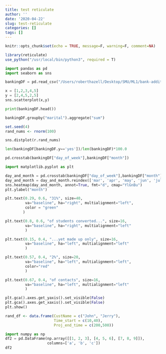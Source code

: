 ```yaml
---
title: test reticulate
author: ''
date: '2020-04-22'
slug: test-reticulate
categories: []
tags: []
---
```


```r
knitr::opts_chunk$set(echo = TRUE, message=F, warning=F, comment=NA)
```


```r
library(reticulate)
use_python("/usr/local/bin/python3", required = T)
```


```python
import pandas as pd
import seaborn as sns

bankingDF = pd.read_csv("/Users/roberthazell/Desktop/SMU/ML1/bank-additional-full.csv")
```

```python
x = [1,2,3,4,5]
y = [2,4,5,2,5]
sns.scatterplot(x,y)

```

```python
print(bankingDF.head())
```

```python
bankingDF.groupby("marital").aggregate("sum")
```

```r
set.seed(4)
rand_nums <- rnorm(100)
```


```python
sns.distplot(r.rand_nums)
```

```python
len(bankingDF[bankingDF.y=='yes'])/len(bankingDF)*100.0
```

```python
pd.crosstab(bankingDF["day_of_week"],bankingDF["month"])
```

```python
import matplotlib.pyplot as plt
```


```python
day_and_month = pd.crosstab(bankingDF["day_of_week"],bankingDF["month"])
day_and_month = day_and_month.reindex(['mar', 'apr', 'may', 'jun', 'jul', 'aug', 'sep','oct', 'nov', 'dec'], axis=1).reindex(["mon","tue","wed","thu","fri"])
sns.heatmap(day_and_month, annot=True, fmt="d", cmap="YlGnBu")
plt.ylabel("month")
```

```python
plt.text(0.29, 0.6, "31%", size=40,
         va="baseline", ha="right", multialignment="left",
         color = "green"
        )

plt.text(0.8, 0.6, "of students converted...", size=16,
         va="baseline", ha="right", multialignment="left"
         )

plt.text(0.15, 0.4, "...yet made up only", size=16,
         va="baseline", ha="left", multialignment="left"
         )

plt.text(0.57, 0.4, "2%", size=20,
         va="baseline", ha="left", multialignment="left",
         color="red"
         )

plt.text(0.67, 0.4, "of contacts", size=16,
         va="baseline", ha="left", multialignment="left"
         )

plt.gca().axes.get_yaxis().set_visible(False)
plt.gca().axes.get_xaxis().set_visible(False)
plt.show()
```

```r
rand_df <- data.frame(CustName = c("John", "Jerry"),
                      Time_start = c(10,40),
                      Proj_end_time = c(200,500))
```

```python
import numpy as np
df2 = pd.DataFrame(np.array([[1, 2, 3], [4, 5, 6], [7, 8, 9]]),
                   columns=['a', 'b', 'c'])
df2
```

